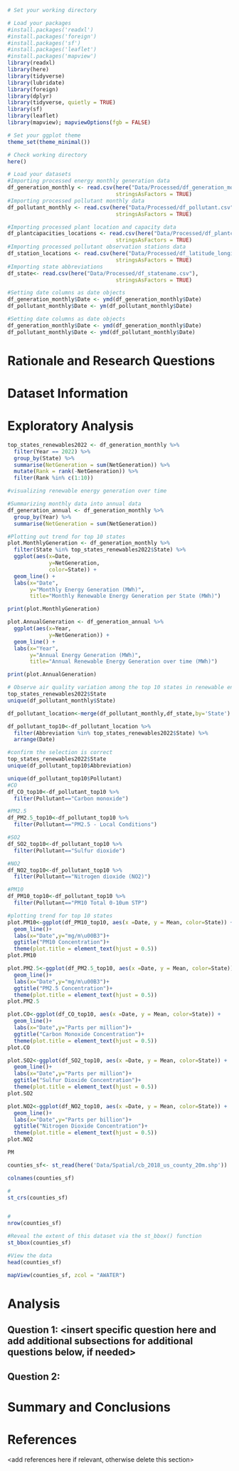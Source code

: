 \newpage
\tableofcontents 
\newpage
\listoftables 
\newpage
\listoffigures 
\newpage

```r
# Set your working directory

# Load your packages
#install.packages('readxl')
#install.packages('foreign')
#install.packages('sf')
#install.packages('leaflet')
#install.packages('mapview')
library(readxl)
library(here)
library(tidyverse)
library(lubridate)
library(foreign)
library(dplyr)
library(tidyverse, quietly = TRUE)
library(sf)
library(leaflet)
library(mapview); mapviewOptions(fgb = FALSE)

# Set your ggplot theme
theme_set(theme_minimal())

# Check working directory
here()

# Load your datasets
#Importing processed energy monthly generation data
df_generation_monthly <- read.csv(here("Data/Processed/df_generation_monthly.csv"),
                                  stringsAsFactors = TRUE)
#Importing processed pollutant monthly data 
df_pollutant_monthly <- read.csv(here("Data/Processed/df_pollutant.csv"),
                                  stringsAsFactors = TRUE)

#Importing processed plant location and capacity data
df_plantcapacities_locations <- read.csv(here("Data/Processed/df_plantcapacities_locations.csv"),
                                  stringsAsFactors = TRUE)
#Importing processed pollutant observation stations data
df_station_locations <- read.csv(here("Data/Processed/df_latitude_longitude.csv"),
                                  stringsAsFactors = TRUE)
#Importing state abbreviations 
df_state<- read.csv(here("Data/Processed/df_statename.csv"),
                                  stringsAsFactors = TRUE)

#Setting date columns as date objects
df_generation_monthly$Date <- ymd(df_generation_monthly$Date)
df_pollutant_monthly$Date <- ym(df_pollutant_monthly$Date)

#Setting date columns as date objects
df_generation_monthly$Date <- ymd(df_generation_monthly$Date)
df_pollutant_monthly$Date <- ymd(df_pollutant_monthly$Date)

```


# Rationale and Research Questions



\newpage

# Dataset Information



\newpage

# Exploratory Analysis 
```r
top_states_renewables2022 <- df_generation_monthly %>% 
  filter(Year == 2022) %>% 
  group_by(State) %>% 
  summarise(NetGeneration = sum(NetGeneration)) %>% 
  mutate(Rank = rank(-NetGeneration)) %>% 
  filter(Rank %in% c(1:10))

#visualizing renewable energy generation over time

#Summarizing monthly data into annual data
df_generation_annual <- df_generation_monthly %>% 
  group_by(Year) %>% 
  summarise(NetGeneration = sum(NetGeneration))

#Plotting out trend for top 10 states
plot.MonthlyGeneration <- df_generation_monthly %>%
  filter(State %in% top_states_renewables2022$State) %>% 
  ggplot(aes(x=Date,
             y=NetGeneration,
             color=State)) +
  geom_line() +
  labs(x="Date",
       y="Monthly Energy Generation (MWh)",
       title="Monthly Renewable Energy Generation per State (MWh)")

print(plot.MonthlyGeneration)

plot.AnnualGeneration <- df_generation_annual %>% 
  ggplot(aes(x=Year,
             y=NetGeneration)) +
  geom_line() +
  labs(x="Year",
       y="Annual Energy Generation (MWh)",
       title="Annual Renewable Energy Generation over time (MWh)")

print(plot.AnnualGeneration)
```

```r
# Observe air quality variation among the top 10 states in renewable energy generation
top_states_renewables2022$State
unique(df_pollutant_monthly$State)

df_pollutant_location<-merge(df_pollutant_monthly,df_state,by='State') #add state abbreviation

df_pollutant_top10<-df_pollutant_location %>%
  filter(Abbreviation %in% top_states_renewables2022$State) %>%
  arrange(Date)

#confirm the selection is correct 
top_states_renewables2022$State
unique(df_pollutant_top10$Abbreviation)

unique(df_pollutant_top10$Pollutant)
#CO
df_CO_top10<-df_pollutant_top10 %>%
  filter(Pollutant=="Carbon monoxide")

#PM2.5
df_PM2.5_top10<-df_pollutant_top10 %>%
  filter(Pollutant=="PM2.5 - Local Conditions")

#SO2
df_SO2_top10<-df_pollutant_top10 %>%
  filter(Pollutant=="Sulfur dioxide")

#NO2
df_NO2_top10<-df_pollutant_top10 %>%
  filter(Pollutant=="Nitrogen dioxide (NO2)")

#PM10
df_PM10_top10<-df_pollutant_top10 %>%
  filter(Pollutant=="PM10 Total 0-10um STP")

#plotting trend for top 10 states
plot.PM10<-ggplot(df_PM10_top10, aes(x =Date, y = Mean, color=State)) +
  geom_line()+
  labs(x="Date",y="mg/m\u00B3")+
  ggtitle("PM10 Concentration")+
  theme(plot.title = element_text(hjust = 0.5))
plot.PM10

plot.PM2.5<-ggplot(df_PM2.5_top10, aes(x =Date, y = Mean, color=State)) +
  geom_line()+
  labs(x="Date",y="mg/m\u00B3")+
  ggtitle("PM2.5 Concentration")+
  theme(plot.title = element_text(hjust = 0.5))
plot.PM2.5

plot.CO<-ggplot(df_CO_top10, aes(x =Date, y = Mean, color=State)) +
  geom_line()+
  labs(x="Date",y="Parts per million")+
  ggtitle("Carbon Monoxide Concentration")+
  theme(plot.title = element_text(hjust = 0.5))
plot.CO

plot.SO2<-ggplot(df_SO2_top10, aes(x =Date, y = Mean, color=State)) +
  geom_line()+
  labs(x="Date",y="Parts per million")+
  ggtitle("Sulfur Dioxide Concentration")+
  theme(plot.title = element_text(hjust = 0.5))
plot.SO2

plot.NO2<-ggplot(df_NO2_top10, aes(x =Date, y = Mean, color=State)) +
  geom_line()+
  labs(x="Date",y="Parts per billion")+
  ggtitle("Nitrogen Dioxide Concentration")+
  theme(plot.title = element_text(hjust = 0.5))
plot.NO2

```

```r
PM

```

```r

counties_sf<- st_read(here('Data/Spatial/cb_2018_us_county_20m.shp'))

colnames(counties_sf)

#
st_crs(counties_sf) 


#
nrow(counties_sf)

#Reveal the extent of this dataset via the st_bbox() function
st_bbox(counties_sf)

#View the data
head(counties_sf)

mapView(counties_sf, zcol = "AWATER")


```


\newpage

# Analysis



## Question 1: <insert specific question here and add additional subsections for additional questions below, if needed>

## Question 2: 




\newpage

# Summary and Conclusions


\newpage

# References
<add references here if relevant, otherwise delete this section> 
